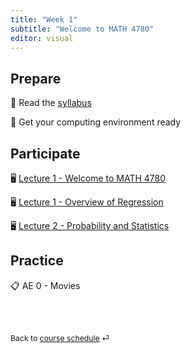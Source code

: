 ```yaml
---
title: "Week 1"
subtitle: "Welcome to MATH 4780"
editor: visual
---
```


## Prepare

📖 Read the [syllabus](/course-syllabus.html)

📖 Get your computing environment ready

## Participate

🖥️ [Lecture 1 - Welcome to MATH 4780](/slides/01-syllabus.html)

🖥️ [Lecture 1 - Overview of Regression](/slides/02-overview.html)

🖥️ [Lecture 2 - Probability and Statistics](/slides/03-prob-stat.html)

## Practice

📋 AE 0 - Movies

<br><br>

::: {style="font-size: 0.875em;"}
Back to [course schedule](/ "Course schedule") ⏎
:::
